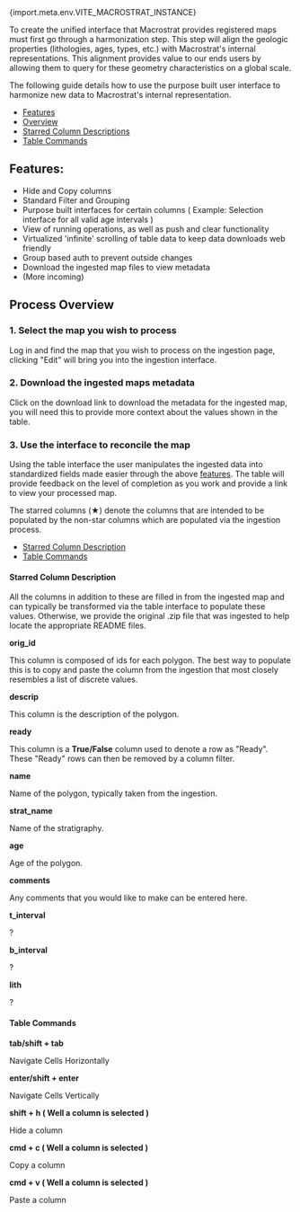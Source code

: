 
<PageHeader title="Legend Harmonization" showSiteName={false}>
  <span className="subtitle">
    <span className="tertiary">{import.meta.env.VITE_MACROSTRAT_INSTANCE}</span>
  </span>
</PageHeader>

To create the unified interface that Macrostrat provides registered maps must first go through a harmonization step.
This step will align the geologic properties (lithologies, ages, types, etc.) with Macrostrat's internal representations. This alignment
provides value to our ends users by allowing them to query for these geometry characteristics on a global scale.

The following guide details how to use the purpose built user interface to harmonize new data to Macrostrat's internal
representation.

- [Features](#features)
- [Overview](#process-overview)
- [Starred Column Descriptions](#starred-column-description)
- [Table Commands](#table-commands)

## Features:

- Hide and Copy columns
- Standard Filter and Grouping
- Purpose built interfaces for certain columns ( Example: Selection interface for all valid age intervals )
- View of running operations, as well as push and clear functionality
- Virtualized 'infinite' scrolling of table data to keep data downloads web friendly
- Group based auth to prevent outside changes
- Download the ingested map files to view metadata
- (More incoming)

## Process Overview

### 1. Select the map you wish to process

Log in and find the map that you wish to process on the ingestion page, clicking "Edit" will bring you into the ingestion interface.

### 2. Download the ingested maps metadata

Click on the download link to download the metadata for the ingested map, you will need this to provide more
context about the values shown in the table.

### 3. Use the interface to reconcile the map

Using the table interface the user manipulates the ingested data into standardized fields made easier through the above [features](#features). The table will provide feedback on the level of completion as you work and provide a link to view your processed map.

The starred columns (★) denote the columns
that are intended to be populated by the non-star columns which are populated via the ingestion process.

- [Starred Column Description](#starred-column-description)
- [Table Commands](#table-commands)

#### Starred Column Description

All the columns in addition to these are filled in from the ingested map and can typically be transformed via the
table interface to populate these values. Otherwise, we provide the original .zip file that was ingested to help locate the appropriate README files.

**orig_id**

This column is composed of ids for each polygon. The best way to populate this is to copy and paste the column from the ingestion that most closely resembles a list of discrete values.

**descrip**

This column is the description of the polygon.

**ready**

This column is a **True/False** column used to denote a row as "Ready". These "Ready" rows can then be removed by a column filter.

**name**

Name of the polygon, typically taken from the ingestion.

**strat_name**

Name of the stratigraphy.

**age**

Age of the polygon.

**comments**

Any comments that you would like to make can be entered here.

**t_interval**

?

**b_interval**

?

**lith**

?

#### Table Commands

**tab/shift + tab**

Navigate Cells Horizontally

**enter/shift + enter**

Navigate Cells Vertically

**shift + h ( Well a column is selected )**

Hide a column

**cmd + c ( Well a column is selected )**

Copy a column

**cmd + v ( Well a column is selected )**

Paste a column